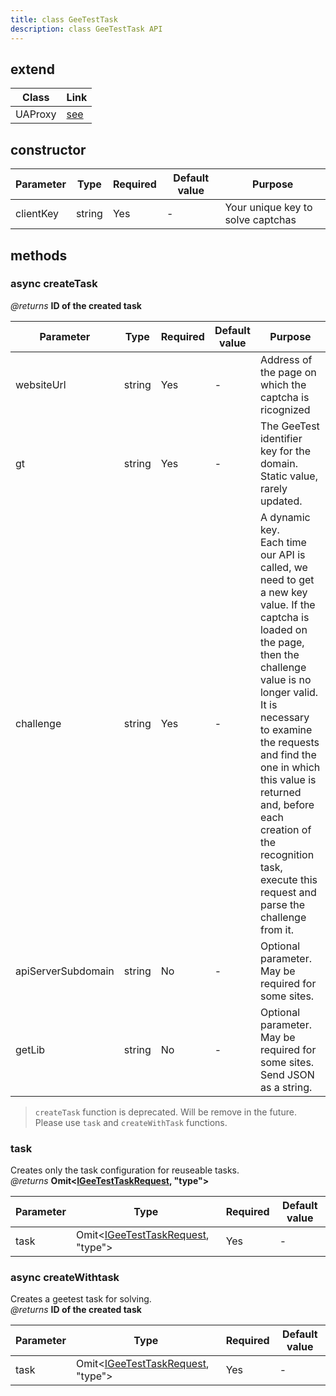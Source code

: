 ```yaml
---
title: class GeeTestTask
description: class GeeTestTask API
---
```


## extend

| Class   | Link                       |
| ------- | -------------------------- |
| UAProxy | [see](/api/ua-proxy-class) |

## constructor

| Parameter | Type   | Required | Default value | Purpose                           |
| --------- | ------ | -------- | ------------- | --------------------------------- |
| clientKey | string | Yes      | -             | Your unique key to solve captchas |

## methods

### async createTask

_@returns_ **ID of the created task**

| Parameter          | Type   | Required | Default value | Purpose                                                                                                                                                                                                                                                                                                                                                                  |
| ------------------ | ------ | -------- | ------------- | ------------------------------------------------------------------------------------------------------------------------------------------------------------------------------------------------------------------------------------------------------------------------------------------------------------------------------------------------------------------------ |
| websiteUrl         | string | Yes      | -             | Address of the page on which the captcha is ricognized                                                                                                                                                                                                                                                                                                                   |
| gt                 | string | Yes      | -             | The GeeTest identifier key for the domain. Static value, rarely updated.                                                                                                                                                                                                                                                                                                 |
| challenge          | string | Yes      | -             | A dynamic key.<br/>Each time our API is called, we need to get a new key value. If the captcha is loaded on the page, then the challenge value is no longer valid.<br/>It is necessary to examine the requests and find the one in which this value is returned and, before each creation of the recognition task, execute this request and parse the challenge from it. |
| apiServerSubdomain | string | No       | -             | Optional parameter. May be required for some sites.                                                                                                                                                                                                                                                                                                                      |
| getLib             | string | No       | -             | Optional parameter. May be required for some sites.<br/>Send JSON as a string.                                                                                                                                                                                                                                                                                           |

> `createTask` function is deprecated. Will be remove in
> the future. Please use `task` and `createWithTask` functions.

### task

Creates only the task configuration for reuseable tasks. <br/>
_@returns_ **Omit<[IGeeTestTaskRequest](/all-interfaces#igeetesttaskrequest), "type">**

| Parameter | Type                                                                     | Required | Default value |
| --------- | ------------------------------------------------------------------------ | -------- | ------------- |
| task      | Omit<[IGeeTestTaskRequest](/all-interfaces#igeetesttaskrequest), "type"> | Yes      | -             |

### async createWithtask

Creates a geetest task for solving. <br/>
_@returns_ **ID of the created task**

| Parameter | Type                                                                     | Required | Default value |
| --------- | ------------------------------------------------------------------------ | -------- | ------------- |
| task      | Omit<[IGeeTestTaskRequest](/all-interfaces#igeetesttaskrequest), "type"> | Yes      | -             |
